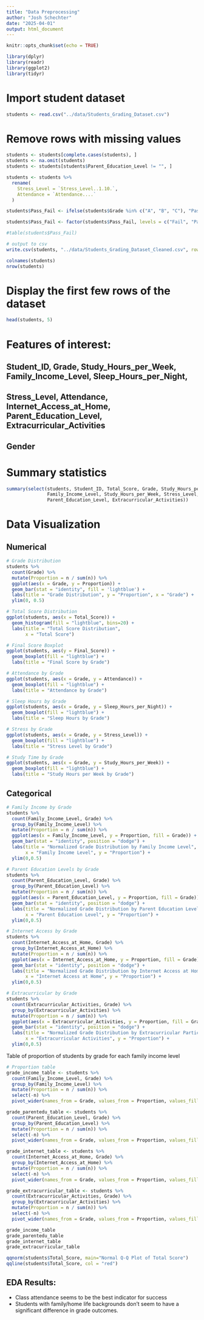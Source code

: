```yaml
---
title: "Data Preprocessing"
author: "Josh Schechter"
date: "2025-04-01"
output: html_document
---
```


```r
knitr::opts_chunk$set(echo = TRUE)
```

```r
library(dplyr)
library(readr)
library(ggplot2)
library(tidyr)
```

# Import student dataset
```r
students <- read.csv("../data/Students_Grading_Dataset.csv")
```

# Remove rows with missing values
```r
students <- students[complete.cases(students), ]
students <- na.omit(students)
students <- students[students$Parent_Education_Level != "", ]
```

```r
students <- students %>%
  rename(
    Stress_Level = `Stress_Level..1.10.`,
    Attendance = `Attendance....`
  )
```

```r
students$Pass_Fail <- ifelse(students$Grade %in% c("A", "B", "C"), "Pass", "Fail")

students$Pass_Fail <- factor(students$Pass_Fail, levels = c("Fail", "Pass"))

#table(students$Pass_Fail)
```

```r
# output to csv
write.csv(students, "../data/Students_Grading_Dataset_Cleaned.csv", row.names = FALSE)
```

```r
colnames(students)
nrow(students)
```

# Display the first few rows of the dataset
```r
head(students, 5)
```
# Features of interest:
## Student_ID, Grade, Study_Hours_per_Week, Family_Income_Level, Sleep_Hours_per_Night,
## Stress_Level, Attendance, Internet_Access_at_Home, Parent_Education_Level, Extracurricular_Activities
## Gender

# Summary statistics
```r
summary(select(students, Student_ID, Total_Score, Grade, Study_Hours_per_Week, Sleep_Hours_per_Night,
               Family_Income_Level, Study_Hours_per_Week, Stress_Level, Attendance, Internet_Access_at_Home,
               Parent_Education_Level, Extracurricular_Activities))
```



# Data Visualization

## Numerical
```r
# Grade Distribution
students %>%
  count(Grade) %>%
  mutate(Proportion = n / sum(n)) %>%
  ggplot(aes(x = Grade, y = Proportion)) +
  geom_bar(stat = "identity", fill = 'lightblue') +
  labs(title = "Grade Distribution", y = "Proportion", x = "Grade") +
  ylim(0, 0.5)

# Total Score Distribution
ggplot(students, aes(x = Total_Score)) +
  geom_histogram(fill = "lightblue", bins=20) +
  labs(title = "Total Score Distribution",
       x = "Total Score")

# Final Score Boxplot
ggplot(students, aes(y = Final_Score)) +
  geom_boxplot(fill = "lightblue") +
  labs(title = "Final Score by Grade")

# Attendance by Grade
ggplot(students, aes(x = Grade, y = Attendance)) +
  geom_boxplot(fill = "lightblue") +
  labs(title = "Attendance by Grade")

# Sleep Hours by Grade
ggplot(students, aes(x = Grade, y = Sleep_Hours_per_Night)) +
  geom_boxplot(fill = "lightblue") +
  labs(title = "Sleep Hours by Grade")

# Stress by Grade
ggplot(students, aes(x = Grade, y = Stress_Level)) +
  geom_boxplot(fill = "lightblue") +
  labs(title = "Stress Level by Grade")

# Study Time by Grade
ggplot(students, aes(x = Grade, y = Study_Hours_per_Week)) +
  geom_boxplot(fill = "lightblue") +
  labs(title = "Study Hours per Week by Grade")


```

## Categorical
```r
# Family Income by Grade
students %>%
  count(Family_Income_Level, Grade) %>%
  group_by(Family_Income_Level) %>%
  mutate(Proportion = n / sum(n)) %>%
  ggplot(aes(x = Family_Income_Level, y = Proportion, fill = Grade)) +
  geom_bar(stat = "identity", position = "dodge") +
  labs(title = "Normalized Grade Distribution by Family Income Level",
       x = "Family Income Level", y = "Proportion") +
  ylim(0,0.5)

# Parent Education Levels by Grade
students %>%
  count(Parent_Education_Level, Grade) %>%
  group_by(Parent_Education_Level) %>%
  mutate(Proportion = n / sum(n)) %>%
  ggplot(aes(x = Parent_Education_Level, y = Proportion, fill = Grade)) +
  geom_bar(stat = "identity", position = "dodge") +
  labs(title = "Normalized Grade Distribution by Parent Education Level",
       x = "Parent Education Level", y = "Proportion") +
  ylim(0,0.5)

# Internet Access by Grade
students %>%
  count(Internet_Access_at_Home, Grade) %>%
  group_by(Internet_Access_at_Home) %>%
  mutate(Proportion = n / sum(n)) %>%
  ggplot(aes(x = Internet_Access_at_Home, y = Proportion, fill = Grade)) +
  geom_bar(stat = "identity", position = "dodge") +
  labs(title = "Normalized Grade Distribution by Internet Access at Home",
       x = "Internet Access at Home", y = "Proportion") +
  ylim(0,0.5)

# Extracurricular by Grade
students %>%
  count(Extracurricular_Activities, Grade) %>%
  group_by(Extracurricular_Activities) %>%
  mutate(Proportion = n / sum(n)) %>%
  ggplot(aes(x = Extracurricular_Activities, y = Proportion, fill = Grade)) +
  geom_bar(stat = "identity", position = "dodge") +
  labs(title = "Normalized Grade Distribution by Extracurricular Participation",
       x = "Extracurricular Activities", y = "Proportion") +
  ylim(0,0.5)
```



Table of proportion of students by grade for each family income level
```r
# Proportion table
grade_income_table <- students %>%
  count(Family_Income_Level, Grade) %>%
  group_by(Family_Income_Level) %>%
  mutate(Proportion = n / sum(n)) %>%
  select(-n) %>%
  pivot_wider(names_from = Grade, values_from = Proportion, values_fill = 0)

grade_parentedu_table <- students %>%
  count(Parent_Education_Level, Grade) %>%
  group_by(Parent_Education_Level) %>%
  mutate(Proportion = n / sum(n)) %>%
  select(-n) %>%
  pivot_wider(names_from = Grade, values_from = Proportion, values_fill = 0)

grade_internet_table <- students %>%
  count(Internet_Access_at_Home, Grade) %>%
  group_by(Internet_Access_at_Home) %>%
  mutate(Proportion = n / sum(n)) %>%
  select(-n) %>%
  pivot_wider(names_from = Grade, values_from = Proportion, values_fill = 0)

grade_extracurricular_table <- students %>%
  count(Extracurricular_Activities, Grade) %>%
  group_by(Extracurricular_Activities) %>%
  mutate(Proportion = n / sum(n)) %>%
  select(-n) %>%
  pivot_wider(names_from = Grade, values_from = Proportion, values_fill = 0)

grade_income_table
grade_parentedu_table
grade_internet_table
grade_extracurricular_table
```


```r
qqnorm(students$Total_Score, main="Normal Q-Q Plot of Total Score")
qqline(students$Total_Score, col = "red")
```


## EDA Results:

- Class attendance seems to be the best indicator for success
- Students with family/home life backgrounds don't seem to have a significant difference in grade outcomes.




